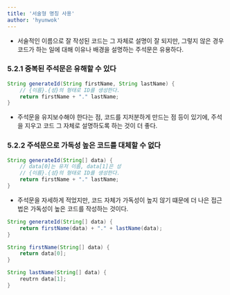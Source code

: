 ```yaml
---
title: '서술형 명칭 사용'
author: 'hyunwok'
---
```


- 서술적인 이름으로 잘 작성된 코드는 그 자체로 설명이 잘 되지만, 그렇지 않은 경우 코드가 하는 일에 대해 이유나 배경을 설명하는 주석문은 유용하다.

### 5.2.1 중복된 주석문은 유해할 수 있다
```java
String generateId(String firstName, String lastName) {
    // {이름}.{성}의 형태로 ID를 생성한다.
    return firstName + "." lastName;
}
```
- 주석문을 유지보수해야 한다는 점, 코드를 지저분하게 만드는 점 등이 있기에, 주석을 지우고 코드 그 자체로 설명하도록 하는 것이 더 좋다.

### 5.2.2 주석문으로 가독성 높은 코드를 대체할 수 없다
```java
String generateId(String[] data) {
    // data[0]는 유저 이름, data[1]은 성
    // {이름}.{성}의 형태로 ID를 생성한다.
    return firstName + "." lastName;
}
```
- 주석문을 자세하게 적었지만, 코드 자체가 가독성이 높지 않기 떄문에 더 나은 접근법은 가독성이 높은 코드를 작성하는 것이다.
```java
String generateId(String[] data) {
    return firstName(data) + "." + lastName(data);
}

String firstName(String[] data) {
    return data[0];
}

String lastName(String[] data) {
    reutrn data[1];
}
```